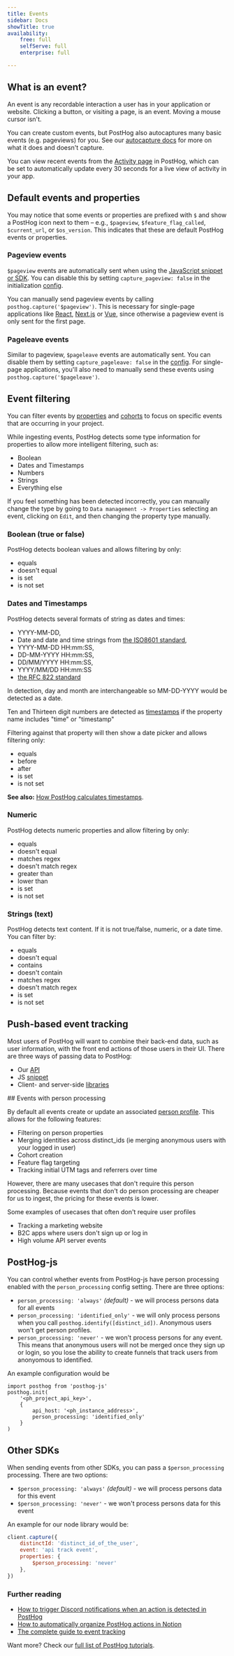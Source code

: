```yaml
---
title: Events
sidebar: Docs
showTitle: true
availability:
    free: full
    selfServe: full
    enterprise: full

---
```


## What is an event?

An event is any recordable interaction a user has in your application or website. Clicking a button, or visiting a page, is an event. Moving a mouse cursor isn't.

You can create custom events, but PostHog also autocaptures many basic events (e.g. pageviews) for you. See our [autocapture docs](/docs/data/autocapture) for more on what it does and doesn't capture.

You can view recent events from the [Activity page](https://us.posthog.com/events) in PostHog, which can be set to automatically update every 30 seconds for a live view of activity in your app.

## Default events and properties

You may notice that some events or properties are prefixed with `$` and show a PostHog icon next to them – e.g., `$pageview`, `$feature_flag_called`, `$current_url`, or `$os_version`. This indicates that these are default PostHog events or properties.

### Pageview events

`$pageview` events are automatically sent when using the [JavaScript snippet or SDK](/docs/libraries/js). You can disable this by setting `capture_pageview: false` in the initialization [config](/docs/libraries/js#config).

You can manually send pageview events by calling `posthog.capture('$pageview')`. This is necessary for single-page applications like [React](/docs/libraries/react), [Next.js](/docs/libraries/next-js#pages-router) or [Vue](/docs/libraries/vue-js#capturing-page-views), since otherwise a pageview event is only sent for the first page.

### Pageleave events

Similar to pageview, `$pageleave` events are automatically sent. You can disable them by setting `capture_pageleave: false` in the [config](/docs/libraries/js#config). For single-page applications, you'll also need to manually send these events using `posthog.capture('$pageleave')`.

## Event filtering

You can filter events by [properties](/docs/integrate/client/js#sending-user-information) and [cohorts](/docs/user-guides/cohorts) to focus on specific events that are occurring in your project.

While ingesting events, PostHog detects some type information for properties to allow more intelligent filtering, such as:

-   Boolean
-   Dates and Timestamps
-   Numbers
-   Strings
-   Everything else

If you feel something has been detected incorrectly, you can manually change the type by going to `Data management -> Properties` selecting an event, clicking on `Edit`, and then changing the property type manually.

### Boolean (true or false)

PostHog detects boolean values and allows filtering by only:

-   equals
-   doesn't equal
-   is set
-   is not set

### Dates and Timestamps

PostHog detects several formats of string as dates and times:

-   YYYY-MM-DD,
-   Date and date and time strings from [the ISO8601 standard](https://en.wikipedia.org/wiki/ISO_8601),
-   YYYY-MM-DD HH:mm:SS,
-   DD-MM-YYYY HH:mm:SS,
-   DD/MM/YYYY HH:mm:SS,
-   YYYY/MM/DD HH:mm:SS
-   [the RFC 822 standard](https://datatracker.ietf.org/doc/html/rfc822)

In detection, day and month are interchangeable so MM-DD-YYYY would be detected as a date.

Ten and Thirteen digit numbers are detected as [timestamps](https://en.wikipedia.org/wiki/Unix_time) if the property name includes "time" or "timestamp"

Filtering against that property will then show a date picker and allows filtering only:

-   equals
-   before
-   after
-   is set
-   is not set

**See also:** [How PostHog calculates timestamps](/docs/data/timestamps).

### Numeric

PostHog detects numeric properties and allow filtering by only:

-   equals
-   doesn't equal
-   matches regex
-   doesn't match regex
-   greater than
-   lower than
-   is set
-   is not set

### Strings (text)

PostHog detects text content. If it is not true/false, numeric, or a date time. You can filter by:

-   equals
-   doesn't equal
-   contains
-   doesn't contain
-   matches regex
-   doesn't match regex
-   is set
-   is not set

## Push-based event tracking

Most users of PostHog will want to combine their back-end data, such as user information, with the front end actions of those users in their UI. There are three ways of passing data to PostHog:

-   Our [API](/docs/api/overview)
-   JS [snippet](/docs/integrate)
-   Client- and server-side [libraries](/docs/integrate)

## Events with person processing

By default all events create or update an associated [person profile](/docs/data/persons). This allows for the following features:

- Filtering on person properties
- Merging identities across distinct_ids (ie merging anonymous users with your logged in user)
- Cohort creation
- Feature flag targeting
- Tracking initial UTM tags and referrers over time

However, there are many usecases that don't require this person processing. Because events that don't do person processing are cheaper for us to ingest, the pricing for these events is lower.

Some examples of usecases that often don't require user profiles
- Tracking a marketing website
- B2C apps where users don't sign up or log in
- High volume API server events

## PostHog-js

You can control whether events from PostHog-js have person processing enabled with the `person_processing` config setting. There are three options:

- `person_processing: 'always'` _(default)_ - we will process persons data for all events
- `person_processing: 'identified_only'` - we will only process persons when you call `posthog.identify([distinct_id])`. Anonymous users won't get person profiles.
- `person_processing: 'never'` - we won't process persons for any event. This means that anonymous users will not be merged once they sign up or login, so you lose the ability to create funnels that track users from anonyomous to identified.

An example configuration would be

```js-web
import posthog from 'posthog-js'
posthog.init(
    '<ph_project_api_key>',
    {
        api_host: '<ph_instance_address>',
        person_processing: 'identified_only'
    }
)
```


## Other SDKs

When sending events from other SDKs, you can pass a `$person_processing` processing. There are two options:

- `$person_processing: 'always'` _(default)_ - we will process persons data for this event
- `$person_processing: 'never'` - we won't process persons data for this event

An example for our node library would be:

```js
client.capture({
    distinctId: 'distinct_id_of_the_user',
    event: 'api track event',
    properties: {
        $person_processing: 'never'
    },
})
```

### Further reading

-   [How to trigger Discord notifications when an action is detected in PostHog](/tutorials/how-to-connect-discord-to-posthog-with-zapier)
-   [How to automatically organize PostHog actions in Notion](/tutorials/how-to-connect-posthog-and-notion-with-zapier)
-   [The complete guide to event tracking](/tutorials/event-tracking-guide)

Want more? Check our [full list of PostHog tutorials](/tutorials).